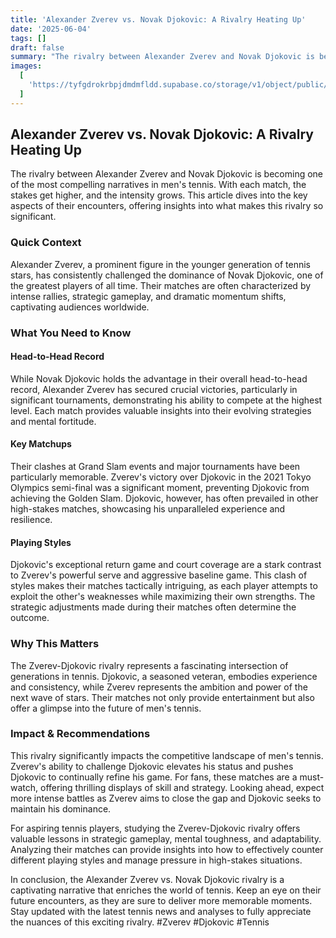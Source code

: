 ```yaml
---
title: 'Alexander Zverev vs. Novak Djokovic: A Rivalry Heating Up'
date: '2025-06-04'
tags: []
draft: false
summary: "The rivalry between Alexander Zverev and Novak Djokovic is becoming one of the most compelling narratives in men's tennis. With each match, the stakes get higher, and the intensity grows. This article dives into the key aspects of their encounters, offering insights into what makes this rivalry so significant."
images:
  [
    'https://tyfgdrokrbpjdmdmfldd.supabase.co/storage/v1/object/public/image/2025-06-05-00-04-24-634+02-00.jpg',
  ]
---
```


## Alexander Zverev vs. Novak Djokovic: A Rivalry Heating Up

The rivalry between Alexander Zverev and Novak Djokovic is becoming one of the most compelling narratives in men's tennis. With each match, the stakes get higher, and the intensity grows. This article dives into the key aspects of their encounters, offering insights into what makes this rivalry so significant.

### Quick Context

Alexander Zverev, a prominent figure in the younger generation of tennis stars, has consistently challenged the dominance of Novak Djokovic, one of the greatest players of all time. Their matches are often characterized by intense rallies, strategic gameplay, and dramatic momentum shifts, captivating audiences worldwide.

### What You Need to Know

#### Head-to-Head Record

While Novak Djokovic holds the advantage in their overall head-to-head record, Alexander Zverev has secured crucial victories, particularly in significant tournaments, demonstrating his ability to compete at the highest level. Each match provides valuable insights into their evolving strategies and mental fortitude.

#### Key Matchups

Their clashes at Grand Slam events and major tournaments have been particularly memorable. Zverev's victory over Djokovic in the 2021 Tokyo Olympics semi-final was a significant moment, preventing Djokovic from achieving the Golden Slam. Djokovic, however, has often prevailed in other high-stakes matches, showcasing his unparalleled experience and resilience.

#### Playing Styles

Djokovic's exceptional return game and court coverage are a stark contrast to Zverev's powerful serve and aggressive baseline game. This clash of styles makes their matches tactically intriguing, as each player attempts to exploit the other's weaknesses while maximizing their own strengths. The strategic adjustments made during their matches often determine the outcome.

### Why This Matters

The Zverev-Djokovic rivalry represents a fascinating intersection of generations in tennis. Djokovic, a seasoned veteran, embodies experience and consistency, while Zverev represents the ambition and power of the next wave of stars. Their matches not only provide entertainment but also offer a glimpse into the future of men's tennis.

### Impact & Recommendations

This rivalry significantly impacts the competitive landscape of men's tennis. Zverev's ability to challenge Djokovic elevates his status and pushes Djokovic to continually refine his game. For fans, these matches are a must-watch, offering thrilling displays of skill and strategy. Looking ahead, expect more intense battles as Zverev aims to close the gap and Djokovic seeks to maintain his dominance.

For aspiring tennis players, studying the Zverev-Djokovic rivalry offers valuable lessons in strategic gameplay, mental toughness, and adaptability. Analyzing their matches can provide insights into how to effectively counter different playing styles and manage pressure in high-stakes situations.

In conclusion, the Alexander Zverev vs. Novak Djokovic rivalry is a captivating narrative that enriches the world of tennis. Keep an eye on their future encounters, as they are sure to deliver more memorable moments. Stay updated with the latest tennis news and analyses to fully appreciate the nuances of this exciting rivalry. #Zverev #Djokovic #Tennis
